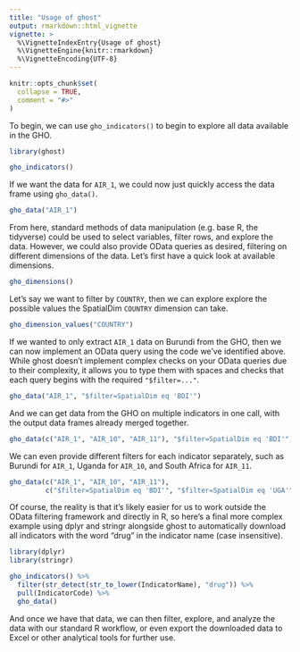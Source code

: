 ```yaml
---
title: "Usage of ghost"
output: rmarkdown::html_vignette
vignette: >
  %\VignetteIndexEntry{Usage of ghost}
  %\VignetteEngine{knitr::rmarkdown}
  %\VignetteEncoding{UTF-8}
---
```


```r
knitr::opts_chunk$set(
  collapse = TRUE,
  comment = "#>"
)
```

To begin, we can use `gho_indicators()` to begin to explore all data available in the GHO.

```r
library(ghost)

gho_indicators()
```
If we want the data for `AIR_1`, we could now just quickly access the data frame using `gho_data()`.
```r
gho_data("AIR_1")
```
From here, standard methods of data manipulation (e.g. base R, the tidyverse) could be used to select variables, filter rows, and explore the data. However, we could also provide OData queries as desired, filtering on different dimensions of the data. Let's first have a quick look at available dimensions.
```r
gho_dimensions()
```
Let's say we want to filter by `COUNTRY`, then we can explore explore the possible values the SpatialDim `COUNTRY` dimension can take.
```r
gho_dimension_values("COUNTRY")
```

If we wanted to only extract `AIR_1` data on Burundi from the GHO, then we can now implement an OData query using the code we've identified above. While ghost doesn't implement complex checks on your OData queries due to their complexity, it allows you to type them with spaces and checks that each query begins with the required `"$filter=..."`.
```r
gho_data("AIR_1", "$filter=SpatialDim eq 'BDI'")
```
And we can get data from the GHO on multiple indicators in one call, with the output data frames already merged together.
```r
gho_data(c("AIR_1", "AIR_10", "AIR_11"), "$filter=SpatialDim eq 'BDI'")
```

We can even provide different filters for each indicator separately, such as Burundi for `AIR_1`, Uganda for `AIR_10`, and South Africa for `AIR_11`. 
```r
gho_data(c("AIR_1", "AIR_10", "AIR_11"), 
         c("$filter=SpatialDim eq 'BDI'", "$filter=SpatialDim eq 'UGA'", "$filter=SpatialDim eq 'ZAF'"))
```
Of course, the reality is that it's likely easier for us to work outside the OData filtering framework and directly in R, so here's a final more complex example using dplyr and stringr alongside ghost to automatically download all indicators with the word "drug" in the indicator name (case insensitive).
```r
library(dplyr)
library(stringr)

gho_indicators() %>%
  filter(str_detect(str_to_lower(IndicatorName), "drug")) %>%
  pull(IndicatorCode) %>%
  gho_data()
```
And once we have that data, we can then filter, explore, and analyze the data with our standard R workflow, or even export the downloaded data to Excel or other analytical tools for further use.
